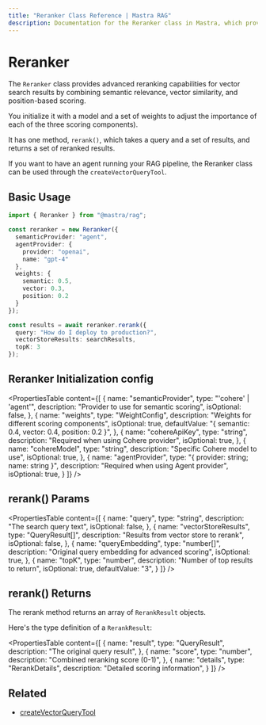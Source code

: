 ```yaml
---
title: "Reranker Class Reference | Mastra RAG"
description: Documentation for the Reranker class in Mastra, which provides advanced reranking capabilities for vector search results.
---
```


# Reranker

The `Reranker` class provides advanced reranking capabilities for vector search results by combining semantic relevance, vector similarity, and position-based scoring. 

You initialize it with a model and a set of weights to adjust the importance of each of the three scoring components).

It has one method, `rerank()`, which takes a query and a set of results, and returns a set of reranked results.

If you want to have an agent running your RAG pipeline, the Reranker class can be used through the `createVectorQueryTool`.

## Basic Usage

```typescript
import { Reranker } from "@mastra/rag";

const reranker = new Reranker({
  semanticProvider: "agent",
  agentProvider: {
    provider: "openai",
    name: "gpt-4"
  },
  weights: {
    semantic: 0.5,
    vector: 0.3,
    position: 0.2
  }
});

const results = await reranker.rerank({
  query: "How do I deploy to production?",
  vectorStoreResults: searchResults,
  topK: 3
});
```

## Reranker Initialization config

<PropertiesTable
  content={[
    {
      name: "semanticProvider",
      type: "'cohere' | 'agent'",
      description: "Provider to use for semantic scoring",
      isOptional: false,
    },
    {
      name: "weights",
      type: "WeightConfig",
      description: "Weights for different scoring components",
      isOptional: true,
      defaultValue: "{ semantic: 0.4, vector: 0.4, position: 0.2 }",
    },
    {
      name: "cohereApiKey",
      type: "string",
      description: "Required when using Cohere provider",
      isOptional: true,
    },
    {
      name: "cohereModel",
      type: "string",
      description: "Specific Cohere model to use",
      isOptional: true,
    },
    {
      name: "agentProvider",
      type: "{ provider: string; name: string }",
      description: "Required when using Agent provider",
      isOptional: true,
    }
  ]}
/>

## rerank() Params

<PropertiesTable
  content={[
    {
      name: "query",
      type: "string",
      description: "The search query text",
      isOptional: false,
    },
    {
      name: "vectorStoreResults",
      type: "QueryResult[]",
      description: "Results from vector store to rerank",
      isOptional: false,
    },
    {
      name: "queryEmbedding",
      type: "number[]",
      description: "Original query embedding for advanced scoring",
      isOptional: true,
    },
    {
      name: "topK",
      type: "number",
      description: "Number of top results to return",
      isOptional: true,
      defaultValue: "3",
    }
  ]}
/>

## rerank() Returns

The rerank method returns an array of `RerankResult` objects. 

Here's the type definition of a `RerankResult`:

<PropertiesTable
  content={[
    {
      name: "result",
      type: "QueryResult",
      description: "The original query result",
    },
    {
      name: "score",
      type: "number",
      description: "Combined reranking score (0-1)",
    },
    {
      name: "details",
      type: "RerankDetails",
      description: "Detailed scoring information",
    }
  ]}
/>

## Related

- [createVectorQueryTool](../tools/vector-query-tool)
